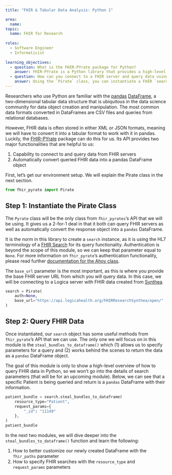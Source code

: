 ```yaml
---
title: "FHIR & Tabular Data Analysis: Python 1"

area:
  name: 
topic:
  name: FHIR for Research
  
roles:
  - Software Engineer
  - Informaticist
  
learning_objectives:
  - question: What is the FHIR-PYrate package for Python?
    answer: FHIR-PYrate is a Python library that provides a high-level API for querying FHIR servers and returning information as `pandas` DataFrames.
  - question: How can you connect to a FHIR server and query data using FHIR-PYrate?
    answer: Using the `Pirate` class, you can instantiate a FHIR `search` object and use the `steal_bundles_to_dataframe` method to query a FHIR server and automatically convert the response into a `pandas` DataFrame.
---
```


Researchers who use Python are familiar with the [pandas](https://pandas.pydata.org/) [DataFrame](https://pandas.pydata.org/docs/reference/api/pandas.DataFrame.html), a two-dimensional tabular data structure that is ubiquitous in the data science community for data object creation and manipulation. The most common data formats converted in DataFrames are CSV files and queries from relational databases.

However, FHIR data is often stored in either XML or JSON formats, meaning we will have to convert it into a tabular format to work with it in pandas. Luckily, the [FHIR-PYrate](https://github.com/UMEssen/FHIR-PYrate) package can do this for us. Its API provides two major functionalities that are helpful to us:

1.  Capability to connect to and query data from FHIR servers
2.  Automatically convert queried FHIR data into a pandas DataFrame object

First, let's get our environment setup. We will explain the Pirate class in the next section.

```python
from fhir_pyrate import Pirate
```

## Step 1: Instantiate the Pirate Class

The `Pyrate` class will be the only class from `fhir_pyrates`'s API that we will be using. It gives us a 2-for-1 deal in that it both can query FHIR servers as well as automatically convert the response object into a `pandas` DataFrame.

It is the norm in this library to create a `search` instance, as it is using the HL7 terminology of a [FHIR Search](https://build.fhir.org/search.html) for its query functionality. Authentication is beyond the scope of this module, so we can keep that parameter equal to `None`. For more information on `fhir_pyrate`'s authentication functionality, please read further [documentation for the Ahoy class](https://github.com/UMEssen/FHIR-PYrate/#ahoy).

The `base_url` parameter is the most important, as this is where you provide the base FHIR server URL from which you will query data. In this case, we will be connecting to a Logica server with FHIR data created from [Synthea](https://synthetichealth.github.io/synthea/).

```python
search = Pirate(
    auth=None,
    base_url="https://api.logicahealth.org/FHIRResearchSynthea/open/"
)
```

## Step 2: Query FHIR Data

Once instantiated, our `search` object has some useful methods from `fhir_pyrate`'s API that we can use. The only one we will focus on in this module is the `steal_bundles_to_dataframe()` which (1) allows us to specify parameters for a query and (2) works behind the scenes to return the data as a `pandas` DataFrame object.

The goal of this module is only to show a high-level overview of how to query FHIR data in Python, so we won't go into the details of search parameters (that will be for an upcoming module). Below, we can see that a specific Patient is being queried and return is a `pandas` DataFrame with their information.

```python
patient_bundle = search.steal_bundles_to_dataframe(  
    resource_type="Patient",
    request_params={
        "_id": "11149"
    },
)
patient_bundle
```

In the next two modules, we will dive deeper into the `steal_bundles_to_dataframe()` function and learn the following:

1.  How to better customize our newly created DataFrame with the `fhir_paths` parameter
2.  How to specify FHIR searches with the `resource_type` and `request_params` parameters
